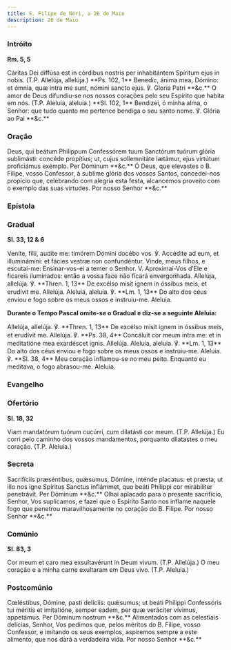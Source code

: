 ```yaml
---
title: S. Filipe de Néri, a 26 de Maio
description: 26 de Maio
---
```


### Intróito

**Rm. 5, 5**

<div class="side-by-side not-content">
  <span>
    Cáritas Dei diffúsa est in córdibus nostris per inhabitántem Spíritum ejus
    in nobis. (T.P. Allelúja, allelúja.) **Ps. 102, 1** Benedic, ánima mea,
    Dómino: et ómnia, quæ intra me sunt, nómini sancto ejus. ℣. Gloria Patri
    **&c.**
  </span>
  <span>
    O amor de Deus difundiu-se nos nossos corações pelo seu Espírito que habita
    em nós. (T.P. Aleluia, aleluia.) **Sl. 102, 1** Bendizei, ó minha alma, o
    Senhor: que tudo quanto me pertence bendiga o seu santo nome. ℣. Glória ao
    Pai **&c.**
  </span>
</div>

### Oração

<div class="side-by-side not-content">
  <span>
    Deus, qui beátum Philippum Confessórem tuum Sanctórum tuórum glória
    sublimásti: concéde propítius; ut, cujus sollemnitáte lætámur, ejus virtútum
    proficiámus exémplo. Per Dóminum **&c.**
  </span>
  <span>
    Ó Deus, que elevastes o B. Filipe, vosso Confessor, à sublime glória dos
    vossos Santos, concedei-nos propício que, celebrando com alegria esta festa,
    alcancemos proveito com o exemplo das suas virtudes. Por nosso Senhor
    **&c.**
  </span>
</div>


### Epístola

<LinkCard
  title="Epístola S. Tomás Aquino"
  href="/missal/santos/03-07#epístola"
/>

### Gradual

**Sl. 33, 12 & 6**

<div class="side-by-side not-content">
  <span>
    Veníte, fílii, audíte me: timórem Dómini docébo vos. ℣. Accédite ad eum, et
    illuminámini: et fácies vestræ non confundéntur.
  </span>
  <span>
    Vinde, meus filhos, e escutai-me: Ensinar-vos-ei a temer o Senhor. V.
    Aproximai-Vos d’Ele e ficareis iluminados: então a vossa face não ficará
    envergonhada.
  </span>
  <span>
    Allelúja, allelúja. ℣. **Thren. 1, 13** De excélso misit ignem in óssibus
    meis, et erudívit me. Allelúja.
  </span>
  <span>
    Aleluia, aleluia. ℣. **Lm. 1, 13** Do alto dos céus enviou e fogo sobre os
    meus ossos e instruiu-me. Aleluia.
  </span>
</div>

**Durante o Tempo Pascal omite-se o Gradual e diz-se a seguinte Aleluia:**

<div class="side-by-side not-content">
  <span>
    Allelúja, allelúja. ℣. **Thren. 1, 13** De excélso misit ignem in óssibus
    meis, et erudívit me. Allelúja. ℣. **Ps. 38, 4** Concáluit cor meum intra
    me: et in meditatióne mea exardéscet ignis. Allelúja.
  </span>
  <span>
    Aleluia, aleluia. ℣. **Lm. 1, 13** Do alto dos céus enviou e fogo sobre os
    meus ossos e instruiu-me. Aleluia. ℣. **Sl. 38, 4** Meu coração inflamou-se
    no meu peito. Enquanto eu meditava, o fogo abrasou-me. Aleluia.
  </span>
</div>

### Evangelho

<LinkCard
  title="Evangelho Confessores não Pontífices"
  href="/missal/comum/14confessoresnaopontifices1#evangelho"
/>

### Ofertório

**Sl. 18, 32**

<div class="side-by-side not-content">
  <span>
    Viam mandatórum tuórum cucúrri, cum dilatásti cor meum. (T.P. Allelúja.)
  </span>
  <span>
    Eu corri pelo caminho dos vossos mandamentos, porquanto dilatastes o meu
    coração. (T.P. Aleluia.)
  </span>
</div>

### Secreta

<div class="side-by-side not-content">
  <span>
    Sacrifíciis præséntibus, quǽsumus, Dómine, inténde placatus: et præsta; ut
    illo nos igne Spíritus Sanctus inflámmet, quo beáti Phílippi cor mirabíliter
    penetrávit. Per Dóminum **&c.**
  </span>
  <span>
    Olhai aplacado para o presente sacrifício, Senhor, Vos suplicamos, e fazei
    que o Espírito Santo nos inflame naquele fogo que penetrou maravilhosamente
    no coração do B. Filipe. Por nosso Senhor **&c.**
  </span>
</div>

### Comúnio

**Sl. 83, 3**

<div class="side-by-side not-content">
  <span>
    Cor meum et caro mea exsultavérunt in Deum vivum. (T.P. Allelúja.)
  </span>
  <span>
    O meu coração e a minha carne exultaram em Deus vivo. (T.P. Aleluia.)
  </span>
</div>

### Postcomúnio

<div class="side-by-side not-content">
  <span>
    Cœléstibus, Dómine, pasti delíciis: quǽsumus; ut beáti Philippi Confessóris
    tui méritis et imitatióne, semper eadem, per quæ veráciter vívimus,
    appetámus. Per Dóminum nostrum **&c.**
  </span>
  <span>
    Alimentados com as celestiais delícias, Senhor, Vos pedimos que, pelos
    méritos do B. Filipe, vosso Confessor, e imitando os seus exemplos,
    aspiremos sempre a este alimento, que nos dará a verdadeira vida. Por nosso
    Senhor **&c.**
  </span>
</div>
